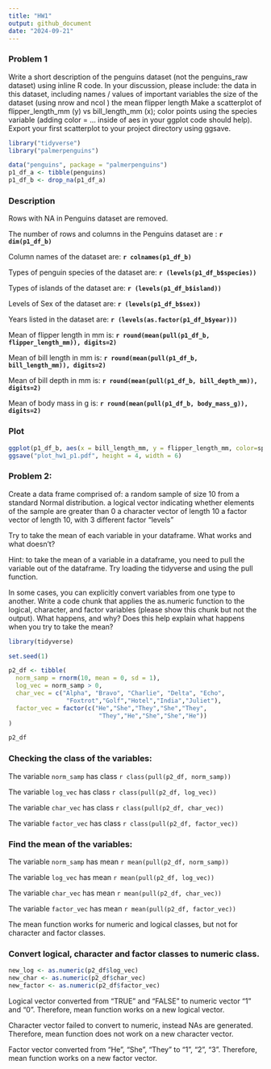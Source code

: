 ```yaml
---
title: "HW1"
output: github_document
date: "2024-09-21"
---
```


### Problem 1
Write a short description of the penguins dataset (not the penguins_raw dataset) using inline R code. In your discussion, please
include:
the data in this dataset, including names / values of important variables
the size of the dataset (using nrow and ncol )
the mean flipper length
Make a scatterplot of flipper_length_mm (y) vs bill_length_mm (x); color points using the species variable (adding color = ... inside of
aes in your ggplot code should help).
Export your first scatterplot to your project directory using ggsave.


```r
library("tidyverse")
library("palmerpenguins")

data("penguins", package = "palmerpenguins")
p1_df_a <- tibble(penguins)
p1_df_b <- drop_na(p1_df_a)
```

### Description 
Rows with NA in Penguins dataset are removed. 

The number of rows and columns in the Penguins dataset are : **`r dim(p1_df_b)`**

Column names of the dataset are: **`r colnames(p1_df_b)`**

Types of penguin species of the dataset are: **`r (levels(p1_df_b$species))`**

Types of islands of the dataset are: **`r (levels(p1_df_b$island))`**

Levels of Sex of the dataset are: **`r (levels(p1_df_b$sex))`**

Years listed in the dataset are: **`r (levels(as.factor(p1_df_b$year)))`**

Mean of flipper length in mm is: **`r round(mean(pull(p1_df_b, flipper_length_mm)), digits=2)`**

Mean of bill length in mm is: **`r round(mean(pull(p1_df_b, bill_length_mm)), digits=2)`**

Mean of bill depth in mm is: **`r round(mean(pull(p1_df_b, bill_depth_mm)), digits=2)`**

Mean of body mass in g is: **`r round(mean(pull(p1_df_b, body_mass_g)), digits=2)`**

### Plot

```r
ggplot(p1_df_b, aes(x = bill_length_mm, y = flipper_length_mm, color=species)) + geom_point()
ggsave("plot_hw1_p1.pdf", height = 4, width = 6)

```

### Problem 2:
Create a data frame comprised of:
a random sample of size 10 from a standard Normal distribution.
a logical vector indicating whether elements of the sample are greater than 0
a character vector of length 10
a factor vector of length 10, with 3 different factor “levels”

Try to take the mean of each variable in your dataframe. What works and what doesn’t?

Hint: to take the mean of a variable in a dataframe, you need to pull the variable out of the dataframe. Try loading the tidyverse and using the
pull function.

In some cases, you can explicitly convert variables from one type to another. Write a code chunk that applies the as.numeric function to the logical, character, and factor variables (please show this chunk but not the output). What happens, and why? Does this help explain what happens when you try to take the mean?

```r
library(tidyverse)
```

```r
set.seed(1)

p2_df <- tibble(
  norm_samp = rnorm(10, mean = 0, sd = 1),
  log_vec = norm_samp > 0,
  char_vec = c("Alpha", "Bravo", "Charlie", "Delta", "Echo",
                "Foxtrot","Golf","Hotel","India","Juliet"),
  factor_vec = factor(c("He","She","They","She","They",
                         "They","He","She","She","He"))
)

p2_df

```
### Checking the class of the variables:

The variable `norm_samp` has class `r class(pull(p2_df, norm_samp))`

The variable `log_vec` has class `r class(pull(p2_df, log_vec))`

The variable `char_vec` has class `r class(pull(p2_df, char_vec))`

The variable `factor_vec` has class `r class(pull(p2_df, factor_vec))`

### Find the mean of the variables:

The variable `norm_samp` has mean `r mean(pull(p2_df, norm_samp))`

The variable `log_vec` has mean `r mean(pull(p2_df, log_vec))`

The variable `char_vec` has mean `r mean(pull(p2_df, char_vec))`

The variable `factor_vec` has mean `r mean(pull(p2_df, factor_vec))`


The mean function works for numeric and logical classes, but not for character and factor classes. 

### Convert logical, character and factor classes to numeric class. 

```r
new_log <- as.numeric(p2_df$log_vec)
new_char <- as.numeric(p2_df$char_vec)
new_factor <- as.numeric(p2_df$factor_vec)

```
Logical vector converted from "TRUE" and "FALSE"  to numeric vector "1" and "0". Therefore, mean function works on a new logical vector. 

Character vector failed to convert to numeric, instead NAs are generated. Therefore, mean function does not work on a new character vector. 

Factor vector converted from "He", "She", "They" to "1", "2", "3". Therefore, mean function works on a new factor vector. 

